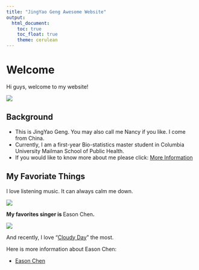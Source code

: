 ```yaml
---
title: "JingYao Geng Awesome Website"
output: 
  html_document:
    toc: true
    toc_float: true
    theme: cerulean
---
```


# Welcome

Hi guys, welcome to my website!

![](images/jerry_shakehand.gif)

## Background

* This is JingYao Geng. You may also call me Nancy if you like. I come from China. 
* Currently, I am a first-year Bio-statistics master student in Columbia University Mailman School of Public Health.
* If you would like to know more about me please click: [More Information](https://jg4294.github.io/about.html)

## My Favoriate Things

I love listening music. It can always calm me down.

![](images/jerry.gif)

**My favorites singer is **Eason Chen**.** 

![](images/eason.jpg)

And recently, I love "[Cloudy Day ](https://www.youtube.com/watch?v=9Z0aHUUv88Y)" the most.

Here is more information about Eason Chen:

* [Eason Chen](https://en.wikipedia.org/wiki/Eason_Chan)

